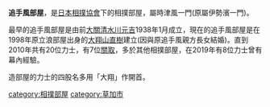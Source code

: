 {{Unreferenced|time=2020-07-21T08:57:21+00:00}}'''追手風部屋'''，是[[日本相撲協會|日本相撲協會]]下的相撲部屋，屬時津風一門(原屬伊勢濱一門)。

最早的追手風部屋是由前[[大關|大關]][[清水川元吉|清水川元吉]]1938年1月成立，現在的追手風部屋是在1998年原立浪部屋出身的[[大翔山直樹|大翔山直樹]]建立(因與原追手風親方長女結婚)。直到2010年共有20位力士，有7位[[關取|關取]]，多於其他相撲部屋，在2019年有8位力士曾有幕內經驗。

造部屋的力士的四股名多用「大翔」作開首。

[[category:相撲部屋|category:相撲部屋]]
[[category:草加市|category:草加市]]